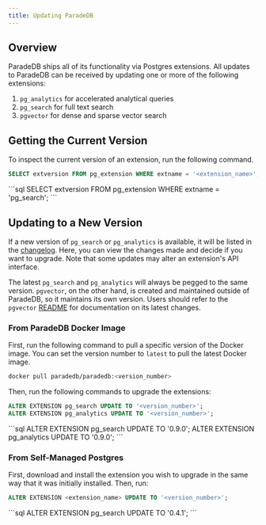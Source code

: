 ```yaml
---
title: Updating ParadeDB
---
```


## Overview

ParadeDB ships all of its functionality via Postgres extensions. All updates to ParadeDB can be
received by updating one or more of the following extensions:

1. `pg_analytics` for accelerated analytical queries
2. `pg_search` for full text search
3. `pgvector` for dense and sparse vector search

## Getting the Current Version

To inspect the current version of an extension, run the following command.

```sql
SELECT extversion FROM pg_extension WHERE extname = '<extension_name>';
```

<Accordion title="Example Usage">
  ```sql
  SELECT extversion FROM pg_extension WHERE extname = 'pg_search';
  ```
</Accordion>

## Updating to a New Version

If a new version of `pg_search` or `pg_analytics` is available, it will be listed in the [changelog](/changelog).
Here, you can view the changes made and decide if you want to upgrade. Note that some updates may alter an
extension's API interface.

The latest `pg_search` and `pg_analytics` will always be pegged to the same version. `pgvector`, on the other hand, is
created and maintained outside of ParadeDB, so it maintains its own version. Users should refer to the `pgvector`
[README](https://github.com/pgvector/pgvector) for documentation on its latest changes.

### From ParadeDB Docker Image

First, run the following command to pull a specific version of the Docker image. You can set the version number
to `latest` to pull the latest Docker image.

```bash
docker pull paradedb/paradedb:<version_number>
```

Then, run the following commands to upgrade the extensions:

```sql
ALTER EXTENSION pg_search UPDATE TO '<version_number>';
ALTER EXTENSION pg_analytics UPDATE TO '<version_number>';
```

<Accordion title="Example Usage">
  ```sql
  ALTER EXTENSION pg_search UPDATE TO '0.9.0';
  ALTER EXTENSION pg_analytics UPDATE TO '0.9.0';
  ```
</Accordion>

### From Self-Managed Postgres

First, download and install the extension you wish to upgrade in the same way that it was initially
installed. Then, run:

```sql
ALTER EXTENSION <extension_name> UPDATE TO '<version_number>';
```

<Accordion title="Example Usage">
  ```sql ALTER EXTENSION pg_search UPDATE TO '0.4.1'; ```
</Accordion>
